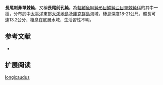 {{Speciesbox
| name = 長尾刺鼻單棘魨
| image = 
| status = NE
| status_system = IUCN3.1
| genus = Cantherhines
| species = longicaudus
| authority = Hutchins & Randall, 1982
| synonyms = 
}}

'''長尾刺鼻單棘魨'''，又稱'''長尾前孔魨'''，為[[輻鰭魚綱|輻鰭魚綱]][[魨形目|魨形目]][[鱗魨亞目|鱗魨亞目]][[單棘魨科|單棘魨科]]的其中一[[種|種]]，分布於中[[太平洋|太平洋]]東部[[大溪地島|大溪地島]]及[[庫克群島|庫克群島]]海域，棲息深度18-21公尺，體長可達13.2公分，棲息在底層水域，生活習性不明。
==参考文献==
*{{FishBase_species|genus=Cantherhines|species=longicaudus|year=2014|month=2}}

== 扩展阅读 ==
{{refbegin}}
{{wikispecies-inline|Cantherhines longicaudus|長尾刺鼻單棘魨}}
{{refend}}
{{Taxonbar|from=Q2393937}}

[[Category:刺鼻單棘魨屬|longicaudus]]


{{魚類小作品}}